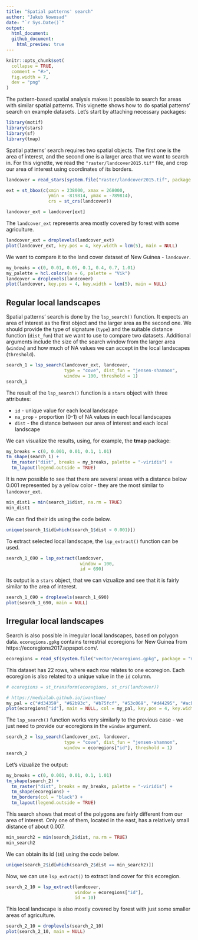 ```yaml
---
title: "Spatial patterns' search"
author: "Jakub Nowosad"
date: "`r Sys.Date()`"
output: 
  html_document:
  github_document:
    html_preview: true
---
```


```r
knitr::opts_chunk$set(
  collapse = TRUE,
  comment = "#>",
  fig.width = 7,
  dev = "png"
)
```

The pattern-based spatial analysis makes it possible to search for areas with similar spatial patterns.
This vignette shows how to do spatial patterns' search on example datasets.
Let's start by attaching necessary packages:

```r
library(motif)
library(stars)
library(sf)
library(tmap)
```

Spatial patterns' search requires two spatial objects.
The first one is the area of interest, and the second one is a larger area that we want to search in.
For this vignette, we read the `"raster/landcover2015.tif"` file, and crop our area of interest using coordinates of its borders.

```r
landcover = read_stars(system.file("raster/landcover2015.tif", package = "motif"))

ext = st_bbox(c(xmin = 238000, xmax = 268000,
                ymin = -819814, ymax = -789814),
                crs = st_crs(landcover))

landcover_ext = landcover[ext]
```

The `landcover_ext` represents area mostly covered by forest with some agriculture.

```r
landcover_ext = droplevels(landcover_ext)
plot(landcover_ext, key.pos = 4, key.width = lcm(5), main = NULL)
```

We want to compare it to the land cover dataset of New Guinea - `landcover`.

```r
my_breaks = c(0, 0.01, 0.05, 0.1, 0.4, 0.7, 1.01)
my_palette = hcl.colors(n = 6, palette = "Vik")
landcover = droplevels(landcover)
plot(landcover, key.pos = 4, key.width = lcm(5), main = NULL)
```

## Regular local landscapes

Spatial patterns' search is done by the `lsp_search()` function.
It expects an area of interest as the first object and the larger area as the second one.
We should provide the type of signature (`type`) and the suitable distance function (`dist_fun`) that we want to use to compare two datasets.
Additional arguments include the size of the search window from the larger area (`window`) and how much of NA values we can accept in the local landscapes (`threshold`).

```r
search_1 = lsp_search(landcover_ext, landcover, 
                      type = "cove", dist_fun = "jensen-shannon",
                      window = 100, threshold = 1)
search_1
```

The result of the `lsp_search()` function is a `stars` object with three attributes: 

- `id` - unique value for each local landscape
- `na_prop` - proportion (0-1) of NA values in each local landscapes
- `dist` - the distance between our area of interest and each local landscape

We can visualize the results, using, for example, the **tmap** package:

```r
my_breaks = c(0, 0.001, 0.01, 0.1, 1.01)
tm_shape(search_1) +
  tm_raster("dist", breaks = my_breaks, palette = "-viridis") +
  tm_layout(legend.outside = TRUE)
```

It is now possible to see that there are several areas with a distance below 0.001 represented by a yellow color - they are the most similar to `landcover_ext`.

```r
min_dist1 = min(search_1$dist, na.rm = TRUE)
min_dist1
```

We can find their ids using the code below.

```r
unique(search_1$id[which(search_1$dist < 0.001)])
```

To extract selected local landscape, the `lsp_extract()` function can be used.

```r
search_1_690 = lsp_extract(landcover,
                            window = 100,
                            id = 690)
```

Its output is a `stars` object, that we can vizualize and see that it is fairly similar to the area of interest.

```r
search_1_690 = droplevels(search_1_690)
plot(search_1_690, main = NULL)
```

## Irregular local landscapes

Search is also possible in irregular local landscapes, based on polygon data.
`ecoregions.gpkg` contains terrestrial ecoregions for New Guinea from https://ecoregions2017.appspot.com/. 

```r
ecoregions = read_sf(system.file("vector/ecoregions.gpkg", package = "motif"))
```

This dataset has 22 rows, where each row relates to one ecoregion.
Each ecoregion is also related to a unique value in the `id` column.

```r
# ecoregions = st_transform(ecoregions, st_crs(landcover))
```

```r
# https://medialab.github.io/iwanthue/
my_pal = c("#d34359", "#62b93c", "#b75fcf", "#53c069", "#d44295", "#acb939", "#626edd", "#dc9e36", "#8156a8", "#4b8734", "#d98dc7", "#58c096", "#cc542a", "#48bbd2", "#bf814d", "#6686c8", "#968c30", "#a34d78", "#36815b", "#c26963", "#a2b36b", "#6b6829")
plot(ecoregions["id"], main = NULL, col = my_pal, key.pos = 4, key.width = lcm(5))
```

The `lsp_search()` function works very similarly to the previous case - we just need to provide our ecoregions in the `window` argument.

```r
search_2 = lsp_search(landcover_ext, landcover, 
                      type = "cove", dist_fun = "jensen-shannon",
                      window = ecoregions["id"], threshold = 1)
search_2
```

Let's vizualize the output:

```r
my_breaks = c(0, 0.001, 0.01, 0.1, 1.01)
tm_shape(search_2) +
  tm_raster("dist", breaks = my_breaks, palette = "-viridis") +
  tm_shape(ecoregions) +
  tm_borders(col = "black") +
  tm_layout(legend.outside = TRUE)
```

This search shows that most of the polygons are fairly different from our area of interest.
Only one of them, located in the east, has a relatively small distance of about 0.007.

```r
min_search2 = min(search_2$dist, na.rm = TRUE)
min_search2
```

We can obtain its id (`10`) using the code below.

```r
unique(search_2$id[which(search_2$dist == min_search2)])
```

Now, we can use `lsp_extract()` to extract land cover for this ecoregion.

```r
search_2_10 = lsp_extract(landcover,
                          window = ecoregions["id"],
                          id = 10)
```

This local landscape is also mostly covered by forest with just some smaller areas of agriculture.

```r
search_2_10 = droplevels(search_2_10)
plot(search_2_10, main = NULL)
```
